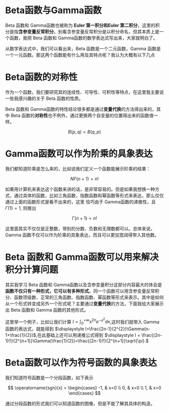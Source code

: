 # Beta函数与Gamma函数

Beta 函数和 Gamma函数也被称为 **Euler 第一积分和Euler 第二积分**，这里的积分是指**含参变量反常积分**。别看含参变量反常积分是以积分命名，但其本质上是一个函数，我把 Beta 函数和 Gamma函数的数学表达式写出来，大家就明白了。

\begin{align}

B(p,q)&=\int_{0}^{1}x^{p-1}(1-x)^{q-1}dx \\
\Gamma(s)&=\int_{0}^{+\infty}x^{s-1}e^{-x}dx

\end{align}

从数学表达式中，我们可以看出来，Beta 函数是一个二元函数，Gamma 函数是一个一元函数。那这两个函数能有什么用及其特点呢？我认为大概有以下几点


# Beta函数的对称性

作为一个函数，我们要研究其的连续性、可导性、可积性等特点，在这里我主要说一些我感兴趣的关于 Beta 函数的性质。

Beta 函数和 Gamma函数的特性结论很多都是通过**变量代换**的方法得出来的，其中 Beta 函数的**对称性**也不例外，通过更换两个自变量的位置得出来的函数值一样。

$$
B(p,q)=B(q,p)
$$

# Gamma函数可以作为阶乘的具象表达

我们都知道阶乘是怎么来的，比如说我们定义一个函数能展示阶乘的结果：

$$
NF(n+1)=n!
$$

如果用计算机来表达这个函数来讲的话，是非常容易的。但是如果我想换一种方式，通过具体的函数，比如三角函数，指数函数和幂函数等形式来表达，那么仅仅通过上面的函数形式是看不出来的，这里
恰巧由于 Gamma函数的递推性，且 $\displaystyle \Gamma(1)=1$, 则推出

$$
\Gamma(n+1)=n!
$$

这里面其实不仅仅是正整数，带别的分数、负数和无理数都可以。总体来说，Gamma 函数不仅可以作为阶乘的具象表达，而且可以更加宽阔得带入其他数。

# Beta 函数和 Gamma函数可以用来解决积分计算问题

其实我学习 Beta 函数和 Gamma函数以及含参变量积分这部分内容最大的体会是**函数不仅只有一种形式，它可以有多种形式**。同一个函数可以用含参变量反常积分、函数项级数、正常的三角函数、指数函数、幂函数等形式来表示。其中是如何从一个形式转变成另外一个形式呢？主要通过**变量代换**的方法，下面我给大家展示出 Beta 函数和 Gamma 函数的其他形式。


\begin{align}
B(p,q) &= 2 \int_{0}^{\frac{\pi}{2}}\cos^{2p-1}\phi\sin^{2q-1}\phi d\phi \\
       &= \int_{0}^{1}\frac{t^{p-1}+t^{q-1}}{(1+t)^{p+q}}dt
\end{align}

\begin{align}
\Gamma(s)&=2\int_{0}^{+\infty}t^{2s-1}e^{-t^{2}}dt.  \\
         &= \alpha^{s}\int_{0}^{+\infty}t^{s-1}e^{-\alpha t}dt.  (其中 \alpha >0)
\end{align}

这里举一个例子，比如让我们计算 $\displaystyle I = \int_{0}^{+\infty}x^{2n}e^{-x^{2}}dx$,这时我们就带入 Gamma 函数的表达式，就能得到 $\displaystyle I=\frac{2n-1}{2^{2}}\Gamma(n-1+\frac{1}{2})$,在此基础上还可以用递推公式得到 $\displaystyle I = \frac{(2n-1)!!}{2^{n+1}}\Gamma(\frac{1}{2})=\frac{(2n-1)!!}{2^{n+1}}\sqrt{\pi}.$

# Beta函数可以作为符号函数的具象表达

我们知道符号函数是一个分段函数，如下表示

$$
\operatorname{sgn}(x) =
\begin{cases}
-1, & x<0 \\
0, & x=0 \\
1, & x>0
\end{cases}
$$

通过分段函数的形式我们可以知道函数的图像，但是不能了解其具体的构造。